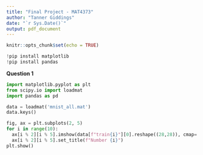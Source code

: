 ```yaml
---
title: "Final Project - MAT4373"
author: "Tanner Giddings"
date: "`r Sys.Date()`"
output: pdf_document
---
```


```r
knitr::opts_chunk$set(echo = TRUE)
```

```python
!pip install matplotlib
!pip install pandas
```


**Question 1**

```python
import matplotlib.pyplot as plt
from scipy.io import loadmat
import pandas as pd

data = loadmat('mnist_all.mat')
data.keys()
```

```python
fig, ax = plt.subplots(2, 5)
for i in range(10):
  ax[i % 2][i % 5].imshow(data[f"train{i}"][0].reshape((28,28)), cmap='gray')
  ax[i % 2][i % 5].set_title(f"Number {i}")
plt.show()
```

